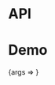 
<Meta title="Packages/Buttons/Anchor" component={Anchor} />

# API

<ArgsTable />

# Demo

<Canvas>
  <Story
    args={{ children: 'Text', href: '#' }}
    argTypes={{
      href: {
        table: {
          disable: true
        }
      }
    }}
    name="Anchor"
    parameters={{
      design: {
        allowFullscreen: true,
        type: 'figma',
        url: 'https://www.figma.com/file/6g87L4FdKZTA3knt3Rsfdx/Garden?node-id=1494%3A0'
      }
    }}
  >
    {args => <Anchor {...args} />}
  </Story>
</Canvas>
